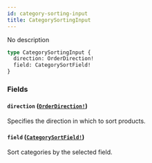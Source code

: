 ```yaml
---
id: category-sorting-input
title: CategorySortingInput
---
```


No description

```graphql
type CategorySortingInput {
  direction: OrderDirection!
  field: CategorySortField!
}
```

### Fields

#### `direction` ([`OrderDirection!`](/developer/api-reference/enums/order-direction.mdx))

Specifies the direction in which to sort products.

#### `field` ([`CategorySortField!`](/developer/api-reference/enums/category-sort-field.mdx))

Sort categories by the selected field.
